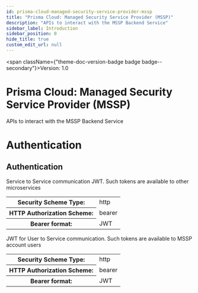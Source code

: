 ```yaml
---
id: prisma-cloud-managed-security-service-provider-mssp
title: "Prisma Cloud: Managed Security Service Provider (MSSP)"
description: "APIs to interact with the MSSP Backend Service"
sidebar_label: Introduction
sidebar_position: 0
hide_title: true
custom_edit_url: null
---
```



<span className={"theme-doc-version-badge badge badge--secondary"}>Version: 1.0</span>

<h1 className={"openapi__heading"}>Prisma Cloud: Managed Security Service Provider (MSSP)</h1>



APIs to interact with the MSSP Backend Service

# Authentication



<div style={{"marginBottom":"2rem"}}><h2 id={"authentication"} style={{"marginBottom":"1rem"}}>Authentication</h2><SchemaTabs className={"openapi-tabs__security-schemes"}><TabItem label={"HTTP: Bearer Auth"} value={"ServiceJwt"}>

Service to Service communication JWT. Such tokens are available to other microservices

<div><table><tbody><tr><th>Security Scheme Type:</th><td>http</td></tr><tr><th>HTTP Authorization Scheme:</th><td>bearer</td></tr><tr><th>Bearer format:</th><td>JWT</td></tr></tbody></table></div></TabItem><TabItem label={"HTTP: Bearer Auth"} value={"UserJwt"}>

JWT for User to Service communication. Such tokens are available to MSSP account users

<div><table><tbody><tr><th>Security Scheme Type:</th><td>http</td></tr><tr><th>HTTP Authorization Scheme:</th><td>bearer</td></tr><tr><th>Bearer format:</th><td>JWT</td></tr></tbody></table></div></TabItem></SchemaTabs></div>
      